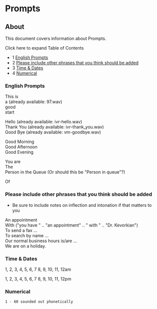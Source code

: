 
# Prompts 

 

## About

This document covers information about Prompts.

Click here to expand Table of Contents

* 1 [English Prompts](#english-prompts)
* 2 [Please include other phrases that you think should be added](#please-include-other-phrases-that-you-think-should-be-added)
* 3 [Time & Dates](#time--dates)
* 4 [Numerical](#numerical)

### English Prompts

This is  
a (already available: 97.wav)   
good  
start

  
Hello (already available: ivr-hello.wav)   
Thank You (already available: ivr-thank\_you.wav)  
Good Bye (already available: vm-goodbye.wav)

Good Morning  
Good Afternoon  
Good Evening

You are  
The  
Person in the Queue (Or should this be "Person in queue"?)

Of

### Please include other phrases that you think should be added

* Be sure to include notes on inflection and intonation if that matters to you

An appointment  
With ("you have " .. "an appointment" .. " with " .. "Dr. Kevorkian")  
To send a fax ...   
To search by name ...   
Our normal business hours is/are ...  
We are on a holiday. 

### Time & Dates

1, 2, 3, 4, 5, 6, 7 8, 9, 10, 11, 12am

1, 2, 3, 4, 5, 6, 7 8, 9, 10, 11, 12pm

### Numerical

```xml
1 - 60 sounded out phonetically
```


